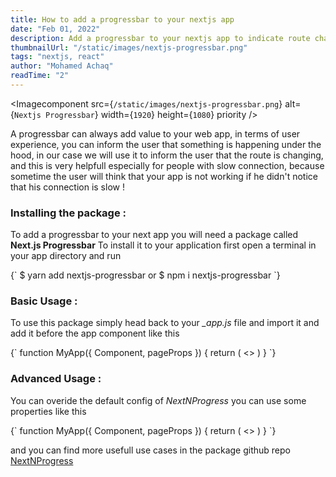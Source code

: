 ```yaml
---
title: How to add a progressbar to your nextjs app
date: "Feb 01, 2022"
description: Add a progressbar to your nextjs app to indicate route changes
thumbnailUrl: "/static/images/nextjs-progressbar.png"
tags: "nextjs, react"
author: "Mohamed Achaq"
readTime: "2"
---
```


<Imagecomponent
  src={`/static/images/nextjs-progressbar.png`}
  alt={`Nextjs Progressbar`}
  width={`1920`}
  height={`1080`}
  priority
/>

A progressbar can always add value to your web app, in terms of user experience, you can inform the
user that something is happening under the hood, in our case we will use it to inform the user that
the route is changing, and this is very helpfull especially for people with slow connection,
because sometime the user will think that your app is not working if he didn't notice that his connection
is slow !

### Installing the package :

To add a progressbar to your next app you will need a package called **Next.js Progressbar**
To install it to your application first open a terminal in your app directory and run

<highlighter language="bash">
  {`
$ yarn add nextjs-progressbar
or
$ npm i nextjs-progressbar
  `}
</highlighter>

### Basic Usage :

To use this package simply head back to your _\_app.js_ file and import it and add it before the
app component like this

<highlighter language="jsx">
  {`
function MyApp({ Component, pageProps }) {
  return (
    <>
      <NextNProgress />
      <Component {...pageProps} />
    </>
  )
}
  `}
</highlighter>

### Advanced Usage :

You can overide the default config of _NextNProgress_ you can use some properties like this

<highlighter language="jsx">
  {`
function MyApp({ Component, pageProps }) {
  return (
    <>
      <NextNProgress
        color="#6B21A8"
        startPosition={0.3}
        stopDelayMs={200}
        height={2}
        showOnShallow={true}
      />
      <Component {...pageProps} />
    </>
  )
}
  `}
</highlighter>

and you can find more usefull use cases in the package github repo [NextNProgress](https://github.com/apal21/nextjs-progressbar)
